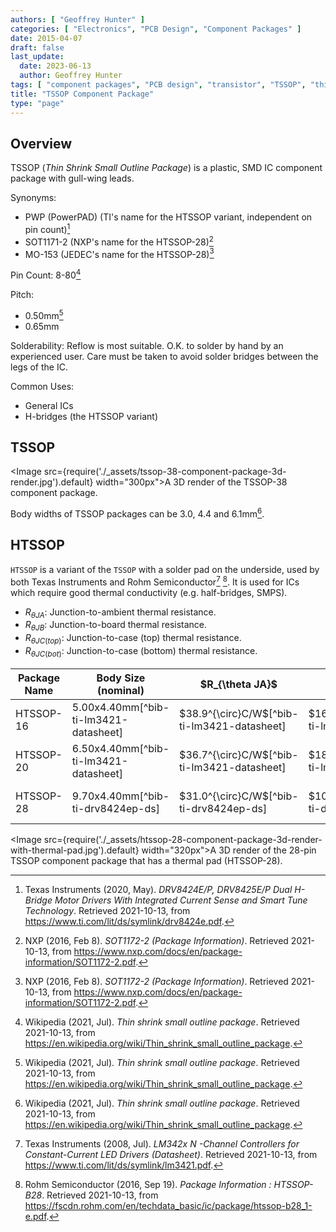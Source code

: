 ```yaml
---
authors: [ "Geoffrey Hunter" ]
categories: [ "Electronics", "PCB Design", "Component Packages" ]
date: 2015-04-07
draft: false
last_update:
  date: 2023-06-13
  author: Geoffrey Hunter
tags: [ "component packages", "PCB design", "transistor", "TSSOP", "thin scale small-outline package", "HTSSOP" ]
title: "TSSOP Component Package"
type: "page"
---
```


## Overview

TSSOP (_Thin Shrink Small Outline Package_) is a plastic, SMD IC component package with gull-wing leads.

Synonyms:

* PWP (PowerPAD) (TI's name for the HTSSOP variant, independent on pin count)[^bib-ti-drv8424ep-ds]
* SOT1171-2 (NXP's name for the HTSSOP-28)[^bib-nxp-sot1172-2-pack-info]
* MO-153 (JEDEC's name for the HTSSOP-28)[^bib-nxp-sot1172-2-pack-info]

Pin Count: 8-80[^bib-wikipedia-tssop]

Pitch:

* 0.50mm[^bib-wikipedia-tssop]
* 0.65mm

Solderability: Reflow is most suitable. O.K. to solder by hand by an experienced user. Care must be taken to avoid solder bridges between the legs of the IC.

Common Uses:

* General ICs
* H-bridges (the HTSSOP variant)

## TSSOP

<Image src={require('./_assets/tssop-38-component-package-3d-render.jpg').default} width="300px">A 3D render of the TSSOP-38 component package.</Image>

Body widths of TSSOP packages can be 3.0, 4.4 and 6.1mm[^bib-wikipedia-tssop].

## HTSSOP

`HTSSOP` is a variant of the `TSSOP` with a solder pad on the underside, used by both Texas Instruments and Rohm Semiconductor[^bib-ti-lm3421-datasheet] [^bib-rohm-htssop]. It is used for ICs which require good thermal conductivity (e.g. half-bridges, SMPS).

* $R_{\theta JA}$: Junction-to-ambient thermal resistance.
* $R_{\theta JB}$: Junction-to-board thermal resistance.
* $R_{\theta JC(top)}$: Junction-to-case (top) thermal resistance.
* $R_{\theta JC(bot)}$: Junction-to-case (bottom) thermal resistance.

<table>
  <thead>
    <tr>
      <th>Package Name</th>
      <th width="100">Body Size (nominal)</th>
      <th width="100">$R_{\theta JA}$</th>
      <th width="100">$R_{\theta JB}$</th>
      <th width="100">$R_{\theta JC(top)}$</th>
      <th width="100">$R_{\theta JC(bot)}$</th>
    </tr>
  </thead>
  <tbody>
    <tr>
      <td>HTSSOP-16</td>
      <td>5.00x4.40mm[^bib-ti-lm3421-datasheet]</td>
      <td>$38.9^{\circ}C/W$[^bib-ti-lm3421-datasheet]</td>
      <td>$16.8^{\circ}C/W$[^bib-ti-lm3421-datasheet]</td>
      <td>$23.1^{\circ}C/W$[^bib-ti-lm3421-datasheet]</td>
      <td>$1.7^{\circ}C/W$[^bib-ti-lm3421-datasheet]</td>
    </tr>
    <tr>
      <td>HTSSOP-20</td>
      <td>6.50x4.40mm[^bib-ti-lm3421-datasheet]</td>
      <td>$36.7^{\circ}C/W$[^bib-ti-lm3421-datasheet]</td>
      <td>$18^{\circ}C/W$[^bib-ti-lm3421-datasheet]</td>
      <td>$21.5^{\circ}C/W$[^bib-ti-lm3421-datasheet]</td>
      <td>$1.9^{\circ}C/W$[^bib-ti-lm3421-datasheet]</td>
    </tr>
    <tr>
      <td>HTSSOP-28</td>
      <td>9.70x4.40mm[^bib-ti-drv8424ep-ds]</td>
      <td>$31.0^{\circ}C/W$[^bib-ti-drv8424ep-ds]</td>
      <td>$10.8^{\circ}C/W$[^bib-ti-drv8424ep-ds]</td>
      <td>$25.2 ^{\circ}C/W$[^bib-ti-drv8424ep-ds]</td>
      <td>$3.3^{\circ}C/W$[^bib-ti-drv8424ep-ds]</td>
    </tr>
  </tbody>
</table>

<Image src={require('./_assets/htssop-28-component-package-3d-render-with-thermal-pad.jpg').default} width="320px">A 3D render of the 28-pin TSSOP component package that has a thermal pad (HTSSOP-28).</Image>

[^bib-ti-lm3421-datasheet]: Texas Instruments (2008, Jul). _LM342x N -Channel Controllers for Constant-Current LED Drivers (Datasheet)_. Retrieved 2021-10-13, from https://www.ti.com/lit/ds/symlink/lm3421.pdf.
[^bib-nxp-sot1172-2-pack-info]: NXP (2016, Feb 8). _SOT1172-2 (Package Information)_. Retrieved 2021-10-13, from https://www.nxp.com/docs/en/package-information/SOT1172-2.pdf.
[^bib-ti-drv8424ep-ds]: Texas Instruments (2020, May). _DRV8424E/P, DRV8425E/P Dual H-Bridge Motor Drivers With Integrated Current Sense
and Smart Tune Technology_. Retrieved 2021-10-13, from https://www.ti.com/lit/ds/symlink/drv8424e.pdf.
[^bib-wikipedia-tssop]: Wikipedia (2021, Jul). _Thin shrink small outline package_. Retrieved 2021-10-13, from https://en.wikipedia.org/wiki/Thin_shrink_small_outline_package.
[^bib-rohm-htssop]: Rohm Semiconductor (2016, Sep 19). _Package Information : HTSSOP-B28_. Retrieved 2021-10-13, from https://fscdn.rohm.com/en/techdata_basic/ic/package/htssop-b28_1-e.pdf.
